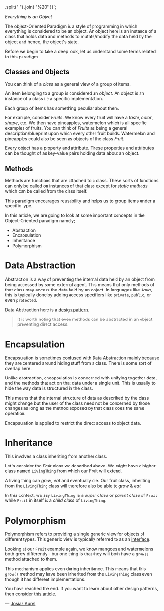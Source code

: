  
  .split(" ")
  .join(
    "%20"
  )}`;

<Head>
<title>{title}</title>
<meta name="title" content={title} />
<meta name="description" content={description} />
 
<meta property="og:type" content="website" />
<meta property="og:title" content={title} />
<meta property="og:description" content={description} />
<meta property="og:image" content={ogImage} />
 
<meta property="twitter:card" content="summary_large_image" />
<meta property="twitter:title" content={title} />
<meta property="twitter:description" content={description} />
<meta property="twitter:image" content={ogImage} />
</Head>
 
<BlogHead title={title} description={description} date={date} />
 
_Everything is an Object_
 
The object-Oriented Paradigm is a style of programming in which everything is considered to be an object.
An object here is an instance of a class that holds data and methods to mutate/modify the data held by the object and hence, the object's state.
 
Before we begin to take a deep look, let us understand some terms related to this paradigm.
 
## Classes and Objects
 
You can think of a _class_ as a general view of a group of items.
 
An item belonging to a group is considered an _object_. An object is an instance of a class i.e a specific implementation.
 
Each group of items has something peculiar about them.
 
For example, consider _Fruits_.
We know every fruit will have a _taste_, _color_, _shape_, etc. We then have pineapples, watermelon which is all
specific examples of fruits.
You can think of _Fruits_ as being a general description/blueprint upon which every other fruit builds.
Watermelon and pineapples could also be seen as objects of the class _Fruit_.
 
Every object has a property and attribute. These properties and attributes can be thought of as key-value pairs holding data about
an object.
 
## Methods
 
Methods are functions that are attached to a class.
These sorts of functions can only be called on instances of that class except for _static methods_ which can be called from the class itself.
 
This paradigm encourages reusability and helps us to group items under a specific type.
 
In this article, we are going to look at some important concepts in the Object-Oriented paradigm namely;
 
- Abstraction
- Encapsulation
- Inheritance
- Polymorphism
 
# Data Abstraction
 
Abstraction is a way of preventing the internal data held by an object from being accessed by some external agent.
This means that only methods of that class may access the data held by an object.
In languages like _Java_, this is typically done by adding access specifiers like `private`, `public`, or even `protected`.
 
Data Abstraction here is a [design pattern](https://en.wikipedia.org/wiki/Software_design_pattern).
 
> It is worth noting that even methods can be abstracted in an object preventing direct access.
 
# Encapsulation
 
Encapsulation is sometimes confused with Data Abstraction mainly because they are centered around
hiding stuff from a class. There is some sort of overlap here.
 
Unlike abstraction, encapsulation is concerned with unifying together data, and the methods that act
on that data under a single unit. This is usually to hide the way data is structured in the class.
 
This means that the internal structure of data as described by the class might change but the user of the class
need not be concerned by those changes as long as the method exposed by that class does the same operation.
 
Encapsulation is applied to restrict the direct access to object data.
 
# Inheritance
 
This involves a class inheriting from another class.
 
Let's consider the _Fruit_ class we described above.
We might have a higher class named `LivingThing` from which our Fruit will extend.
 
A living thing can _grow_, _eat_ and eventually die. Our fruit class, inheriting from the `LivingThing` class
will therefore also be able to _grow_ & _eat_.
 
In this context, we say `LivingThing` is a _super class_ or _parent class_ of `Fruit` while `Fruit` in itself is a _child class_ of `LivingThing`.
 
# Polymorphism
 
Polymorphism refers to providing a single generic view for objects of different types.
This generic view is typically referred to as an [interface](<https://en.wikipedia.org/wiki/Interface_(computing)>).
 
Looking at our `Fruit` example again, we know mangoes and watermelons both grow differently - but one thing is that they will both have a `grow()` method attached to them.
 
This mechanism applies even during inheritance.
This means that this `grow()` method may have been inherited from the `LivingThing` class even though it has different implementations.
 
You have reached the end. If you want to learn about other design patterns, then consider [this article](/blog/programming-paradigms).
 
— [Josias Aurel](/)
